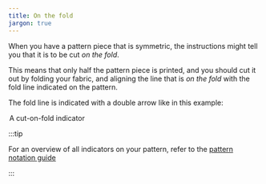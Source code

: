 ```yaml
---
title: On the fold
jargon: true
---
```


When you have a pattern piece that is symmetric, the instructions might tell you that it is to be cut <dfn>on the fold</dfn>.

This means that only half the pattern piece is printed, and you should cut it out by folding your fabric, and
aligning the line that is <dfn>on the fold</dfn> with the fold line indicated on the pattern.

The fold line is indicated with a double arrow like in this example:

<Legend part="cutonfold">A cut-on-fold indicator</Legend>

:::tip

For an overview of all indicators on your pattern, refer to the [pattern notation guide](/docs/about/notation/)

:::
